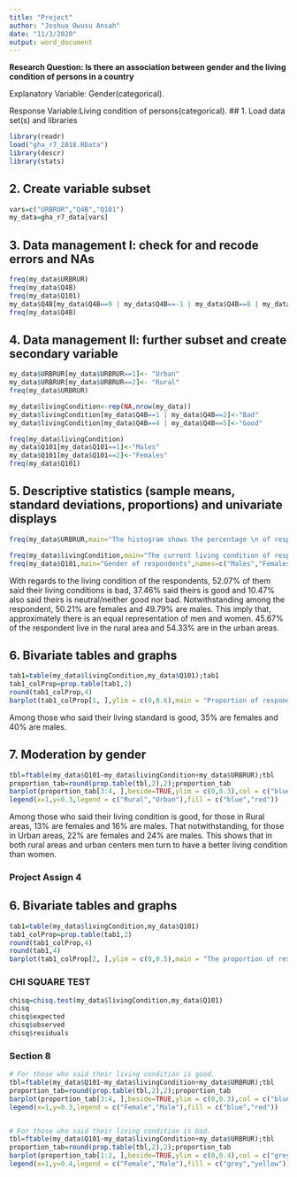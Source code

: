 ```yaml
---
title: "Project"
author: "Joshua Owusu Ansah"
date: "11/3/2020"
output: word_document
---
```


**Research Question: Is there an association between gender and the living condition of persons in a country**

Explanatory Variable: Gender(categorical).

Response Variable:Living condition of persons(categorical).
## 1. Load data set(s) and libraries
```r
library(readr)
load("gha_r7_2018.RData")
library(descr)
library(stats)
```


## 2. Create variable subset
```r
vars=c("URBRUR","Q4B","Q101")
my_data=gha_r7_data[vars]
```


## 3. Data management I: check for and recode errors and NAs
```r
freq(my_data$URBRUR)
freq(my_data$Q4B)
freq(my_data$Q101)
my_data$Q4B[my_data$Q4B==9 | my_data$Q4B==-1 | my_data$Q4B==8 | my_data$Q4B==3]<-NA
freq(my_data$Q4B)
```


## 4. Data management II: further subset and create secondary variable
```r
my_data$URBRUR[my_data$URBRUR==1]<- "Urban"
my_data$URBRUR[my_data$URBRUR==2]<- "Rural"
freq(my_data$URBRUR)

my_data$livingCondition<-rep(NA,nrow(my_data))
my_data$livingCondition[my_data$Q4B==1 | my_data$Q4B==2]<-"Bad"
my_data$livingCondition[my_data$Q4B==4 | my_data$Q4B==5]<-"Good"

freq(my_data$livingCondition)
my_data$Q101[my_data$Q101==1]<-"Males"
my_data$Q101[my_data$Q101==2]<-"Females"
freq(my_data$Q101)
```

## 5. Descriptive statistics (sample means, standard deviations, proportions) and univariate displays
```r
freq(my_data$URBRUR,main="The histogram shows the percentage \n of respondent who lives in rural areas \n and those in urban areas",names=c("Rural","Urban"),ylab="Number of respondent",xlab="Province",col="blue",ylim=c(0,60),y.axis="percent")

freq(my_data$livingCondition,main="The current living condition of respondent \n living in the country",names=c("Bad","Good"),ylab="Number of respondent",xlab="Perceptions",col="orange",ylim=c(0,60),y.axis="percent")
freq(my_data$Q101,main="Gender of respondents",names=c("Males","Females"),ylim=c(0,60),ylab="Frequency",xlab="Gender",col="green",y.axis="percent")
```
With regards to the living condition of the respondents, 52.07% of them said their living conditions is bad, 37.46% said theirs is good and 10.47% also said theirs is neutral/neither good nor bad. Notwithstanding among the respondent, 50.21% are females and 49.79% are males. This imply that, approximately there is an equal representation of men and women.  45.67% of the respondent live in the rural area and 54.33% are in the urban areas. 


## 6. Bivariate tables and graphs
```r
tab1=table(my_data$livingCondition,my_data$Q101);tab1
tab1_colProp=prop.table(tab1,2)
round(tab1_colProp,4)
barplot(tab1_colProp[1, ],ylim = c(0,0.6),main = "Proportion of respondent who said \n their living standard is bad.",ylab = "Proportion",xlab = "Various categories of living condition",col = "tomato")
```
Among those who said their living standard is good, 35% are females and 40% are males. 

## 7. Moderation by gender
```r
tbl=ftable(my_data$Q101~my_data$livingCondition+my_data$URBRUR);tbl
proportion_tab=round(prop.table(tbl,2),2);proportion_tab
barplot(proportion_tab[3:4, ],beside=TRUE,ylim = c(0,0.3),col = c("blue","red"),main = "Moderation by geographical area of respondents \n who said their living condition is good",xlab = "Gender of respondent splited by geographical area",ylab = "Proportion")
legend(x=1,y=0.3,legend = c("Rural","Urban"),fill = c("blue","red"))
```
Among those who said their living condition is good, for those in Rural areas, 13% are females and 16% are males. That notwithstanding, for those in Urban areas, 22% are females and 24% are males. This shows that in both rural areas and urban centers men turn to have a better living condition than women. 




### Project Assign 4

## 6. Bivariate tables and graphs
```r
tab1=table(my_data$livingCondition,my_data$Q101)  
tab1_colProp=prop.table(tab1,2)
round(tab1_colProp,4)
round(tab1,4)
barplot(tab1_colProp[2, ],ylim = c(0,0.5),main = "The proportion of respondent who said \n their living standard is good.",ylab = "Proportion",xlab = "Various categories of living condition",col = "tomato")
```

### CHI SQUARE TEST
```r
chisq=chisq.test(my_data$livingCondition,my_data$Q101)
chisq
chisq$expected
chisq$observed
chisq$residuals
```

### Section 8
```r
# For those who said their living condition is good. 
tbl=ftable(my_data$Q101~my_data$livingCondition+my_data$URBRUR);tbl
proportion_tab=round(prop.table(tbl,2),2);proportion_tab
barplot(proportion_tab[3:4, ],beside=TRUE,ylim = c(0,0.3),col = c("blue","red"),main = "Moderation by geographical area of respondents \n who said their living condition is good",xlab = "Gender of respondent splited by geographical area",ylab = "Proportion",names.arg = c("Rural","Urban"))
legend(x=1,y=0.3,legend = c("Female","Male"),fill = c("blue","red"))


# For those who said their living condition is bad. 
tbl=ftable(my_data$Q101~my_data$livingCondition+my_data$URBRUR);tbl
proportion_tab=round(prop.table(tbl,2),2);proportion_tab
barplot(proportion_tab[1:2, ],beside=TRUE,ylim = c(0,0.4),col = c("grey","yellow"),main = "Moderation by geographical area of respondents \n who said their living condition is bad",xlab = "Gender of respondent splited by geographical area",ylab = "Proportion",names.arg = c("Rural","Urban"))
legend(x=1,y=0.4,legend = c("Female","Male"),fill = c("grey","yellow"))
```
